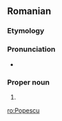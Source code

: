 ==Romanian==

===Etymology===
{{suffix|popă|t1=priest|escu|lang=ro}}

===Pronunciation===
* {{IPA|[poˈpes.ku]|lang=ro}}

===Proper noun===
{{ro-proper noun|g=m|gd=lui}}

# {{surname|lang=ro|common}}

[[ro:Popescu]]